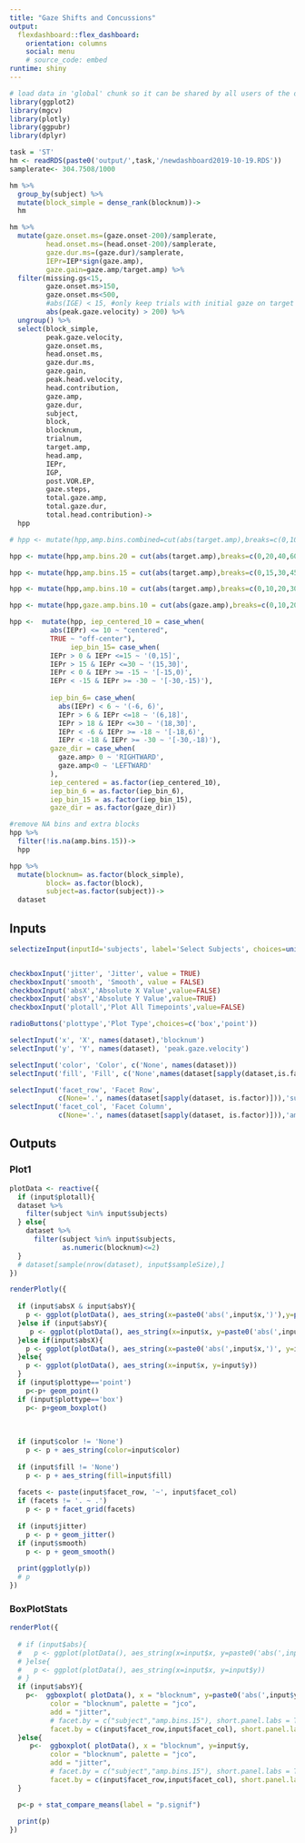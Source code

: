 ```yaml
---
title: "Gaze Shifts and Concussions"
output: 
  flexdashboard::flex_dashboard:
    orientation: columns
    social: menu
    # source_code: embed
runtime: shiny
---
```


```r
# load data in 'global' chunk so it can be shared by all users of the dashboard
library(ggplot2)
library(mgcv)
library(plotly)
library(ggpubr)
library(dplyr)

task = 'ST'
hm <- readRDS(paste0('output/',task,'/newdashboard2019-10-19.RDS'))
samplerate<- 304.7508/1000

hm %>%
  group_by(subject) %>%
  mutate(block_simple = dense_rank(blocknum))->
  hm

hm %>%
  mutate(gaze.onset.ms=(gaze.onset-200)/samplerate,
         head.onset.ms=(head.onset-200)/samplerate,
         gaze.dur.ms=(gaze.dur)/samplerate,
         IEPr=IEP*sign(gaze.amp),
         gaze.gain=gaze.amp/target.amp) %>%
  filter(missing.gs<15,
         gaze.onset.ms>150,
         gaze.onset.ms<500,
         #abs(IGE) < 15, #only keep trials with initial gaze on target
         abs(peak.gaze.velocity) > 200) %>%
  ungroup() %>%
  select(block_simple,
         peak.gaze.velocity,
         gaze.onset.ms,
         head.onset.ms,
         gaze.dur.ms,
         gaze.gain,
         peak.head.velocity,
         head.contribution,
         gaze.amp,
         gaze.dur,
         subject,
         block,
         blocknum,
         trialnum,
         target.amp,
         head.amp,
         IEPr,
         IGP,
         post.VOR.EP,
         gaze.steps,
         total.gaze.amp,
         total.gaze.dur,
         total.head.contribution)->
  hpp

# hpp <- mutate(hpp,amp.bins.combined=cut(abs(target.amp),breaks=c(0,10,20,30,40,50,60,70,80)))

hpp <- mutate(hpp,amp.bins.20 = cut(abs(target.amp),breaks=c(0,20,40,60,80)))

hpp <- mutate(hpp,amp.bins.15 = cut(abs(target.amp),breaks=c(0,15,30,45,60,75,90)))

hpp <- mutate(hpp,amp.bins.10 = cut(abs(target.amp),breaks=c(0,10,20,30,40,50,60,70,80,90)))

hpp <- mutate(hpp,gaze.amp.bins.10 = cut(abs(gaze.amp),breaks=c(0,10,20,30,40,50,60,70,80,90)))

hpp <-  mutate(hpp, iep_centered_10 = case_when(
          abs(IEPr) <= 10 ~ "centered",
          TRUE ~ "off-center"),
               iep_bin_15= case_when(
          IEPr > 0 & IEPr <=15 ~ '(0,15]',
          IEPr > 15 & IEPr <=30 ~ '(15,30]',
          IEPr < 0 & IEPr >= -15 ~ '[-15,0)',
          IEPr < -15 & IEPr >= -30 ~ '[-30,-15)'),
          
          iep_bin_6= case_when(
            abs(IEPr) < 6 ~ '(-6, 6)',
            IEPr > 6 & IEPr <=18 ~ '(6,18]',
            IEPr > 18 & IEPr <=30 ~ '(18,30]',
            IEPr < -6 & IEPr >= -18 ~ '[-18,6)',
            IEPr < -18 & IEPr >= -30 ~ '[-30,-18)'),
          gaze_dir = case_when(
            gaze.amp> 0 ~ 'RIGHTWARD',
            gaze.amp<0 ~ 'LEFTWARD'
          ),
          iep_centered = as.factor(iep_centered_10),
          iep_bin_6 = as.factor(iep_bin_6),
          iep_bin_15 = as.factor(iep_bin_15),
          gaze_dir = as.factor(gaze_dir))

#remove NA bins and extra blocks
hpp %>%
  filter(!is.na(amp.bins.15))->
  hpp

hpp %>%
  mutate(blocknum= as.factor(block_simple),
         block= as.factor(block),
         subject=as.factor(subject))->
  dataset


```

Inputs {.sidebar}
-----------------------------------------------------------------------

```r

selectizeInput(inputId='subjects', label='Select Subjects', choices=unique(hpp$subject), selected = unique(hpp$subject)[1], multiple = TRUE)


checkboxInput('jitter', 'Jitter', value = TRUE)
checkboxInput('smooth', 'Smooth', value = FALSE)
checkboxInput('absX','Absolute X Value',value=FALSE)
checkboxInput('absY','Absolute Y Value',value=TRUE)
checkboxInput('plotall','Plot All Timepoints',value=FALSE)

radioButtons('plottype','Plot Type',choices=c('box','point'))

selectInput('x', 'X', names(dataset),'blocknum')
selectInput('y', 'Y', names(dataset), 'peak.gaze.velocity')

selectInput('color', 'Color', c('None', names(dataset)))
selectInput('fill', 'Fill', c('None',names(dataset[sapply(dataset,is.factor)])),'block')

selectInput('facet_row', 'Facet Row',
            c(None='.', names(dataset[sapply(dataset, is.factor)])),'subject')
selectInput('facet_col', 'Facet Column',
            c(None='.', names(dataset[sapply(dataset, is.factor)])),'amp.bins.15')
```

Outputs {.tabset}
-----------------------------------------------------------------------

### Plot1

```r
plotData <- reactive({
  if (input$plotall){
  dataset %>%
    filter(subject %in% input$subjects)
  } else{
    dataset %>%
      filter(subject %in% input$subjects,
             as.numeric(blocknum)<=2)
  }
  # dataset[sample(nrow(dataset), input$sampleSize),]
})

renderPlotly({
  
  if (input$absX & input$absY){
    p <- ggplot(plotData(), aes_string(x=paste0('abs(',input$x,')'),y=paste0('abs(',input$y,')')))
  }else if (input$absY){
     p <- ggplot(plotData(), aes_string(x=input$x, y=paste0('abs(',input$y,')')))
  }else if(input$absX){
    p <- ggplot(plotData(), aes_string(x=paste0('abs(',input$x,')', y=input$y))) 
  }else{
    p <- ggplot(plotData(), aes_string(x=input$x, y=input$y))
  }
  if (input$plottype=='point')
    p<-p+ geom_point()
  if (input$plottype=='box')
    p<- p+geom_boxplot()
    
  
  
  if (input$color != 'None')
    p <- p + aes_string(color=input$color)
  
  if (input$fill != 'None')
    p <- p + aes_string(fill=input$fill)
  
  facets <- paste(input$facet_row, '~', input$facet_col)
  if (facets != '. ~ .')
    p <- p + facet_grid(facets)
  
  if (input$jitter)
    p <- p + geom_jitter()
  if (input$smooth)
    p <- p + geom_smooth()
  
  print(ggplotly(p))
  # p
})
```


### BoxPlotStats

```r
renderPlot({
  
  # if (input$abs){
  #   p <- ggplot(plotData(), aes_string(x=input$x, y=paste0('abs(',input$y,')'))) 
  # }else{
  #   p <- ggplot(plotData(), aes_string(x=input$x, y=input$y)) 
  # }
  if (input$absY){
    p<-  ggboxplot( plotData(), x = "blocknum", y=paste0('abs(',input$y,')'),
          color = "blocknum", palette = "jco",
          add = "jitter",
          # facet.by = c("subject","amp.bins.15"), short.panel.labs = TRUE)
          facet.by = c(input$facet_row,input$facet_col), short.panel.labs = TRUE)
  }else{
     p<-  ggboxplot( plotData(), x = "blocknum", y=input$y,
          color = "blocknum", palette = "jco",
          add = "jitter",
          # facet.by = c("subject","amp.bins.15"), short.panel.labs = TRUE)
          facet.by = c(input$facet_row,input$facet_col), short.panel.labs = TRUE)
  }

  p<-p + stat_compare_means(label = "p.signif")
  
  print(p)
})
```